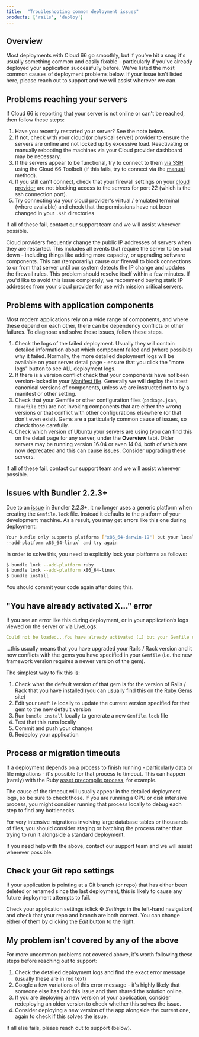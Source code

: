 ```yaml
---
title:  "Troubleshooting common deployment issues"
products: ['rails', 'deploy']
---
```


## Overview

Most deployments with Cloud 66 go smoothly, but if you've hit a snag it's usually something common and easily fixable - particularly if you've already deployed your application successfully before. We've listed the most common causes of deployment problems below. If your issue isn't listed here, please reach out to support and we will assist wherever we can.

## Problems reaching your servers

If Cloud 66 is reporting that your server is not online or can't be reached, then follow these steps:

1. Have you recently restarted your server? See the note below.
2. If not, check with your cloud (or physical server) provider to ensure the servers are online and not locked up by excessive load. Reactivating or manually rebooting the machines via your Cloud provider dashboard may be necessary.
3. If the servers appear to be functional, try to connect to them [via SSH](/:product/:version?/servers/ssh-to-server) using the Cloud 66 Toolbelt (if this fails, try to connect via the [manual](/:product/:version?/servers/ssh-to-server#manual-shell-access) method). 
4. If you still can't connect, check that your firewall settings on your [cloud provider](/:product/:version?/servers/ssh-to-server#cloud-provider-s-firewall-api-has-delay) are not blocking access to the servers for port 22 (which is the ssh connection port).
5. Try connecting via your cloud provider's virtual / emulated terminal (where available) and check that the permissions have not been changed in your `.ssh` directories

If all of these fail, contact our support team and we will assist wherever possible. 

<Callout type="info" title="Have you recently restarted your server?">
Cloud providers frequently change the public IP addresses of servers when they are restarted. This includes all events that require the server to be shut down - including things like adding more capacity, or upgrading software components. This can (temporarily) cause our firewall to block connections to or from that server until our system detects the IP change and updates the firewall rules. This problem should resolve itself within a few minutes. If you'd like to avoid this issue completely, we recommend buying static IP addresses from your cloud provider for use with mission critical servers.
</Callout>

## Problems with application components

Most modern applications rely on a wide range of components, and where these depend on each other, there can be dependency conflicts or other failures. To diagnose and solve these issues, follow these steps.

1. Check the logs of the failed deployment. Usually they will contain detailed information about which component failed and (where possible) why it failed. Normally, the more detailed deployment logs will be available on your server detail page - ensure that you click the "more logs" button to see ALL deployment logs.
2. If there is a version conflict check that your components have not been version-locked in your [Manifest file](/:product/:version?/manifest/what-is-a-manifest-file). Generally we will deploy the latest canonical versions of components, unless we are instructed not to by a manifest or other setting.
3. Check that your Gemfile or other configuration files (`package.json`, `Rakefile` etc) are not invoking components that are either the wrong versions or that conflict with other configurations elsewhere (or that don't even exist). Gems are a particularly common cause of issues, so check those carefully. 
4. Check which version of Ubuntu your servers are using (you can find this on the detail page for any server, under the **Overview** tab). Older servers may be running version 16.04 or even 14.04, both of which are now deprecated and this can cause issues. Consider [upgrading](/:product/:version?/servers/applying-upgrades) these servers. 

If all of these fail, contact our support team and we will assist wherever possible. 

## Issues with Bundler 2.2.3+

Due to an [issue](https://github.com/rubygems/rubygems/issues/4269) in Bundler 2.2.3+, it no longer uses a generic platform when creating the `Gemfile.lock` file. Instead it defaults to the platform of your development machine. As a result, you may get errors like this one during deployment:

```bash
Your bundle only supports platforms ["x86_64-darwin-19"] but your local platform is x86_64-linux. Add the current platform to the lockfile with `bundle lock
--add-platform x86_64-linux` and try again
```

In order to solve this, you need to explicitly lock your platforms as follows:

```bash
$ bundle lock --add-platform ruby
$ bundle lock --add-platform x86_64-linux
$ bundle install
```

You should commit your code again after doing this.

## "You have already activated X…" error

If you see an error like this during deployment, or in your application’s logs viewed on the server or via LiveLogs: 

```yaml
Could not be loaded...You have already activated (…) but your Gemfile requires (…)
```
…this usually means that you have upgraded your Rails / Rack version and it now conflicts with the gems you have specified in your `Gemfile` (i.e. the new framework version requires a newer version of the gem).

The simplest way to fix this is:

1. Check what the default version of that gem is for the version of Rails / Rack that you have installed (you can usually find this on the [Ruby Gems](https://rubygems.org/) site)
2. Edit your `Gemfile` locally to update the current version specified for that gem to the new default version 
3. Run `bundle install` locally to generate a new `Gemfile.lock` file
4. Test that this runs locally
5. Commit and push your changes
6. Redeploy your application

## Process or migration timeouts

If a deployment depends on a process to finish running - particularly data or file migrations - it's possible for that process to timeout. This can happen (rarely) with the Ruby [asset precompile process](/:product/:version?/deployment/enable-disable-asset-pipeline), for example. 

The cause of the timeout will usually appear in the detailed deployment logs, so be sure to check those. If you are running a CPU or disk intensive process, you might consider running that process locally to debug each step to find any bottlenecks.

For very intensive migrations involving large database tables or thousands of files, you should consider staging or batching the process rather than trying to run it alongside a standard deployment. 

If you need help with the above, contact our support team and we will assist wherever possible. 

## Check your Git repo settings

If your application is pointing at a Git branch (or repo) that has either been deleted or renamed since the last deployment, this is likely to cause any future deployment attempts to fail. 

Check your application settings (click ⚙️ *Settings* in the left-hand navigation) and check that your repo and branch are both correct. You can change either of them by clicking the *Edit* button to the right.

## My problem isn't covered by any of the above

For more uncommon problems not covered above, it's worth following these steps before reaching out to support:

1. Check the detailed deployment logs and find the exact error message (usually these are in red text)
2. Google a few variations of this error message - it's highly likely that someone else has had this issue and then shared the solution online.
3. If you are deploying a new version of your application, consider redeploying an older version to check whether this solves the issue. 
4. Consider deploying a new version of the app alongside the current one, again to check if this solves the issue. 

If all else fails, please reach out to support (below).